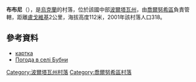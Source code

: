 {{coord|50|16|42|N|32|46|41|E|scale:100000_region:UA|display=title}}

'''布布尼'''（{{lang-uk|Бубни}}），是[[烏克蘭|烏克蘭]]的村落，位於該國中部[[波爾塔瓦州|波爾塔瓦州]]，由[[喬爾努希區|喬爾努希區]]負責管轄，距離[[盧戈維基_(喬爾努希區)|盧戈維基]]2公里，海拔高度112米，2001年該村落人口318。

==參考資料==
* [http://gska2.rada.gov.ua/pls/z7502/A005?rdat1=24.11.2008&rf7571=26835 картка]{{dead link|date=2017年12月 |bot=InternetArchiveBot |fix-attempted=yes }}
* [http://weather.in.ua/ua/poltavskaja/2114 Погода в селі Бубни] {{Wayback|url=http://weather.in.ua/ua/poltavskaja/2114 |date=20111219200722 }}

{{DEFAULTSORT:Бубни}}
[[Category:波爾塔瓦州村落|Category:波爾塔瓦州村落]]
[[Category:喬爾努希區村落|Category:喬爾努希區村落]]


{{Poltava-geo-stub}}